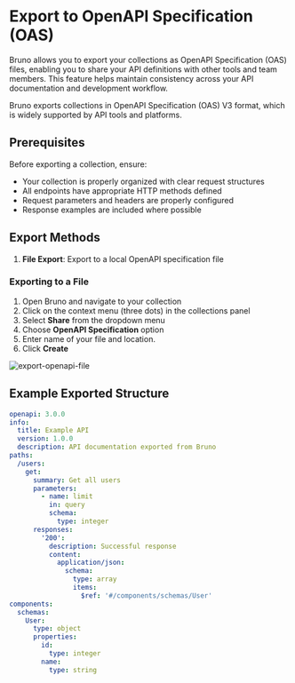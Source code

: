 
# Export to OpenAPI Specification (OAS)

Bruno allows you to export your collections as OpenAPI Specification (OAS) files, enabling you to share your API definitions with other tools and team members. This feature helps maintain consistency across your API documentation and development workflow.

<Callout type="info">
Bruno exports collections in OpenAPI Specification (OAS) V3 format, which is widely supported by API tools and platforms.
</Callout>

## Prerequisites

Before exporting a collection, ensure:
- Your collection is properly organized with clear request structures
- All endpoints have appropriate HTTP methods defined
- Request parameters and headers are properly configured
- Response examples are included where possible

## Export Methods

1. **File Export**: Export to a local OpenAPI specification file


### Exporting to a File

1. Open Bruno and navigate to your collection
2. Click on the context menu (three dots) in the collections panel
3. Select **Share** from the dropdown menu
4. Choose **OpenAPI Specification** option
5. Enter name of your file and location.
6. Click **Create**

![export-openapi-file](/screenshots/open-api/export-api-spec.webp)

## Example Exported Structure

```yaml
openapi: 3.0.0
info:
  title: Example API
  version: 1.0.0
  description: API documentation exported from Bruno
paths:
  /users:
    get:
      summary: Get all users
      parameters:
        - name: limit
          in: query
          schema:
            type: integer
      responses:
        '200':
          description: Successful response
          content:
            application/json:
              schema:
                type: array
                items:
                  $ref: '#/components/schemas/User'
components:
  schemas:
    User:
      type: object
      properties:
        id:
          type: integer
        name:
          type: string
```